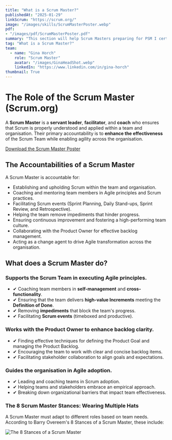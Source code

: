 ```yaml
---
title: "What is a Scrum Master?"
publishedAt: "2025-01-29"
linkScrum: "https://scrum.org/"
image: "/images/skills/ScrumMasterPoster.webp"
pdf: 
- "/images/pdf/ScrumMasterPoster.pdf"
summary: "This section will help Scrum Masters preparing for PSM I certification and those actively coaching teams."
tag: "What is a Scrum Master?"
team:
  - name: "Gina Horch"
    role: "Scrum Master"
    avatar: "/images/GinaHeadShot.webp"
    linkedIn: "https://www.linkedin.com/in/gina-horch"
thumbnail: True
---
```


# The Role of the Scrum Master (Scrum.org)

A **Scrum Master** is a **servant leader**, **facilitator**, and **coach** who ensures that Scrum is properly understood and applied 
within a team and organisation. Their primary accountability is to **enhance the effectiveness** of the Scrum Team while 
enabling agility across the organisation.

[Download the Scrum Master Poster](../pdf/ScrumMasterPoster.pdf)

## The Accountabilities of a Scrum Master

A Scrum Master is accountable for:

- Establishing and upholding Scrum within the team and organisation.
- Coaching and mentoring team members in Agile principles and Scrum practices.
- Facilitating Scrum events (Sprint Planning, Daily Stand-ups, Sprint Review, and Retrospective).
- Helping the team remove impediments that hinder progress.
- Ensuring continuous improvement and fostering a high-performing team culture.
- Collaborating with the Product Owner for effective backlog management.
- Acting as a change agent to drive Agile transformation across the organisation.

## What does a Scrum Master do?

### Supports the Scrum Team in executing Agile principles.

- ✔ Coaching team members in **self-management** and **cross-functionality**.
- ✔ Ensuring that the team delivers **high-value Increments** meeting the **Definition of Done**.
- ✔ Removing **impediments** that block the team's progress.
- ✔ Facilitating **Scrum events** (timeboxed and productive).

### Works with the Product Owner to enhance backlog clarity.

- ✔ Finding effective techniques for defining the Product Goal and managing the Product Backlog.
- ✔ Encouraging the team to work with clear and concise backlog items.
- ✔ Facilitating stakeholder collaboration to align goals and expectations.

### Guides the organisation in Agile adoption.

- ✔ Leading and coaching teams in Scrum adoption.
- ✔ Helping teams and stakeholders embrace an empirical approach.
- ✔ Breaking down organizational barriers that impact team effectiveness.

### The 8 Scrum Master Stances: Wearing Multiple Hats

A Scrum Master must adapt to different roles based on team needs. According to Barry Overeem's 8 Stances of a Scrum Master, these include:

![The 8 Stances of a Scrum Master](/images/agile/ScrumStances.png)